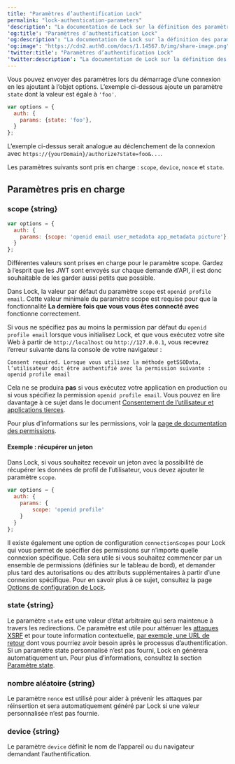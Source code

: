 ```yaml
---
title: "Paramètres d’authentification Lock"
permalink: "lock-authentication-parameters"
'description': "La documentation de Lock sur la définition des paramètres d’authentification."
'og:title': "Paramètres d’authentification Lock"
'og:description': "La documentation de Lock sur la définition des paramètres d’authentification."
'og:image': "https://cdn2.auth0.com/docs/1.14567.0/img/share-image.png"
'twitter:title': "Paramètres d’authentification Lock"
'twitter:description': "La documentation de Lock sur la définition des paramètres d’authentification."
---
```


Vous pouvez envoyer des paramètres lors du démarrage d’une connexion en les ajoutant à l’objet options. L’exemple ci-dessous ajoute un paramètre `state` dont la valeur est égale à `'foo'`.

```javascript lines
var options = {
  auth: {
    params: {state: 'foo'},
  }
};
```

L’exemple ci-dessus serait analogue au déclenchement de la connexion avec `https://{yourDomain}/authorize?state=foo&...`.

Les paramètres suivants sont pris en charge : `scope`, `device`, `nonce` et `state`.

## Paramètres pris en charge

### scope {string}

```javascript lines
var options = {
  auth: {
    params: {scope: 'openid email user_metadata app_metadata picture'},
  }
};
```

Différentes valeurs sont prises en charge pour le paramètre scope. Gardez à l’esprit que les <Tooltip href="/docs/docs/fr-ca/glossary?term=json-web-token" tip="Jeton Web JSON (JWT)
Format standard de jeton d’ID (et souvent de jeton d’accès) utilisé pour représenter en toute sécurité des demandes entre deux parties." cta="Voir le glossaire">JWT</Tooltip> sont envoyés sur chaque demande d’API, il est donc souhaitable de les garder aussi petits que possible.

Dans Lock, la valeur par défaut du paramètre `scope` est `openid profile email`. Cette valeur minimale du paramètre scope est requise pour que la fonctionnalité **La dernière fois que vous vous êtes connecté avec** fonctionne correctement.

<Card title="Exécuter Lock localement">

Si vous ne spécifiez pas au moins la permission par défaut du `openid profile email` lorsque vous initialisez Lock, et que vous exécutez votre site Web à partir de `http://localhost` ou `http://127.0.0.1`, vous recevrez l’erreur suivante dans la console de votre navigateur :

`Consent required. Lorsque vous utilisez la méthode getSSOData, l’utilisateur doit être authentifié avec la permission suivante : openid profile email`

Cela ne se produira **pas** si vous exécutez votre application en production ou si vous spécifiez la permission `openid profile email`. Vous pouvez en lire davantage à ce sujet dans le document [Consentement de l’utilisateur et applications tierces](/docs/fr-ca/get-started/applications/confidential-and-public-applications/user-consent-and-third-party-applications).

</Card>

Pour plus d’informations sur les permissions, voir la [page de documentation des permissions](/docs/fr-ca/get-started/apis/scopes).

#### Exemple : récupérer un jeton

Dans Lock, si vous souhaitez recevoir un jeton avec la possibilité de récupérer les données de profil de l’utilisateur, vous devez ajouter le paramètre `scope`.

```javascript lines
var options = {
  auth: {
    params: {
        scope: 'openid profile'
    }
  }
};
```

Il existe également une option de configuration `connectionScopes` pour Lock qui vous permet de spécifier des permissions sur n’importe quelle connexion spécifique. Cela sera utile si vous souhaitez commencer par un ensemble de permissions (définies sur le tableau de bord), et demander plus tard des autorisations ou des attributs supplémentaires à partir d’une connexion spécifique. Pour en savoir plus à ce sujet, consultez la page [Options de configuration de Lock](/docs/fr-ca/libraries/lock/lock-configuration).

### state {string}

Le paramètre `state` est une valeur d’état arbitraire qui sera maintenue à travers les redirections. Ce paramètre est utile pour atténuer les [attaques XSRF](https://en.wikipedia.org/wiki/Cross-site_request_forgery) et pour toute information contextuelle, [par exemple, une URL de retour](/docs/fr-ca/authenticate/login/logout/redirect-users-after-logout) dont vous pourriez avoir besoin après le processus d’authentification. Si un paramètre state personnalisé n’est pas fourni, Lock en générera automatiquement un. Pour plus d’informations, consultez la section [Paramètre state](/docs/fr-ca/secure/attack-protection/state-parameters).

### nombre aléatoire {string}

Le paramètre `nonce` est utilisé pour aider à prévenir les attaques par réinsertion et sera automatiquement généré par Lock si une valeur personnalisée n’est pas fournie.

### device {string}

Le paramètre `device` définit le nom de l’appareil ou du navigateur demandant l’authentification.